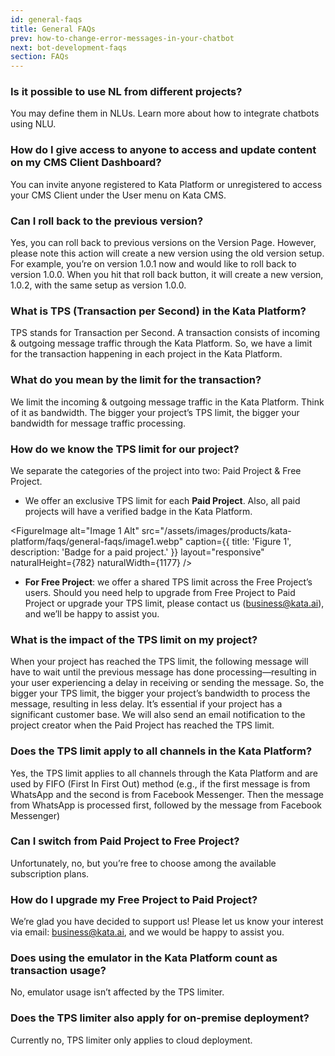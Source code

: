 ```yaml
---
id: general-faqs
title: General FAQs
prev: how-to-change-error-messages-in-your-chatbot
next: bot-development-faqs
section: FAQs
---
```


### Is it possible to use NL from different projects?

You may define them in NLUs. Learn more about how to integrate chatbots using NLU.

### How do I give access to anyone to access and update content on my CMS Client Dashboard?

You can invite anyone registered to Kata Platform or unregistered to access your CMS Client under the User menu on Kata CMS.

### Can I roll back to the previous version?

Yes, you can roll back to previous versions on the Version Page. However, please note this action will create a new version using the old version setup. For example, you’re on version 1.0.1 now and would like to roll back to version 1.0.0. When you hit that roll back button, it will create a new version, 1.0.2, with the same setup as version 1.0.0.

### What is TPS (Transaction per Second) in the Kata Platform?

TPS stands for Transaction per Second. A transaction consists of incoming & outgoing message traffic through the Kata Platform. So, we have a limit for the transaction happening in each project in the Kata Platform.

### What do you mean by the limit for the transaction?

We limit the incoming & outgoing message traffic in the Kata Platform. Think of it as bandwidth. The bigger your project’s TPS limit, the bigger your bandwidth for message traffic processing.

### How do we know the TPS limit for our project?

We separate the categories of the project into two: Paid Project & Free Project.

- We offer an exclusive TPS limit for each **Paid Project**. Also, all paid projects will have a verified badge in the Kata Platform.

<FigureImage
  alt="Image 1 Alt"
  src="/assets/images/products/kata-platform/faqs/general-faqs/image1.webp"
  caption={{ title: 'Figure 1', description: 'Badge for a paid project.' }}
  layout="responsive"
  naturalHeight={782}
  naturalWidth={1177}
/>

- **For Free Project**: we offer a shared TPS limit across the Free Project’s users.
  Should you need help to upgrade from Free Project to Paid Project or upgrade your TPS limit, please contact us (business@kata.ai), and we’ll be happy to assist you.

### What is the impact of the TPS limit on my project?

When your project has reached the TPS limit, the following message will have to wait until the previous message has done processing—resulting in your user experiencing a delay in receiving or sending the message. So, the bigger your TPS limit, the bigger your project’s bandwidth to process the message, resulting in less delay. It’s essential if your project has a significant customer base. We will also send an email notification to the project creator when the Paid Project has reached the TPS limit.

### Does the TPS limit apply to all channels in the Kata Platform?

Yes, the TPS limit applies to all channels through the Kata Platform and are used by FIFO (First In First Out) method (e.g., if the first message is from WhatsApp and the second is from Facebook Messenger. Then the message from WhatsApp is processed first, followed by the message from Facebook Messenger)

### Can I switch from Paid Project to Free Project?

Unfortunately, no, but you’re free to choose among the available subscription plans.

### How do I upgrade my Free Project to Paid Project?

We’re glad you have decided to support us! Please let us know your interest via email: business@kata.ai, and we would be happy to assist you.

### Does using the emulator in the Kata Platform count as transaction usage?

No, emulator usage isn’t affected by the TPS limiter.

### Does the TPS limiter also apply for on-premise deployment?

Currently no, TPS limiter only applies to cloud deployment.
